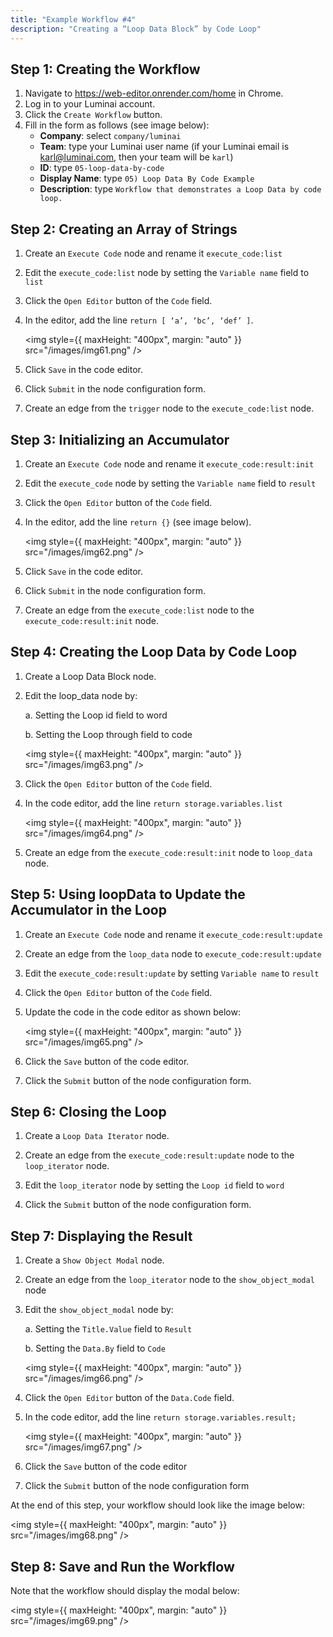 ```yaml
---
title: "Example Workflow #4"
description: "Creating a “Loop Data Block” by Code Loop"
---
```


## Step 1: Creating the Workflow

1. Navigate to https://web-editor.onrender.com/home in Chrome.
2. Log in to your Luminai account.
3. Click the `Create Workflow` button.
4. Fill in the form as follows (see image below):
   - **Company**: select `company/luminai`
   - **Team**: type your Luminai user name (if your Luminai email is karl@luminai.com, then your team will be `karl`)
   - **ID**: type `05-loop-data-by-code`
   - **Display Name**: type `05) Loop Data By Code Example`
   - **Description**: type `Workflow that demonstrates a Loop Data by code loop.`

## Step 2: Creating an Array of Strings

1. Create an `Execute Code` node and rename it `execute_code:list`

2. Edit the `execute_code:list` node by setting the `Variable name` field to `list`

3. Click the `Open Editor` button of the `Code` field.

4. In the editor, add the line `return [ ‘a’, ‘bc’, ‘def’ ]`.

   <img
     style={{ maxHeight: "400px", margin: "auto" }}
     src="/images/img61.png"
   />

5. Click `Save` in the code editor.

6. Click `Submit` in the node configuration form.

7. Create an edge from the `trigger` node to the `execute_code:list` node.

## Step 3: Initializing an Accumulator

1. Create an `Execute Code` node and rename it `execute_code:result:init`

2. Edit the `execute_code` node by setting the `Variable name` field to `result`

3. Click the `Open Editor` button of the `Code` field.

4. In the editor, add the line `return {}` (see image below).

   <img
     style={{ maxHeight: "400px", margin: "auto" }}
     src="/images/img62.png"
   />

5. Click `Save` in the code editor.

6. Click `Submit` in the node configuration form.

7. Create an edge from the `execute_code:list` node to the `execute_code:result:init` node.

## Step 4: Creating the Loop Data by Code Loop

1. Create a Loop Data Block node.

2. Edit the loop_data node by:

   a. Setting the Loop id field to word

   b. Setting the Loop through field to code

   <img
     style={{ maxHeight: "400px", margin: "auto" }}
     src="/images/img63.png"
   />

3. Click the `Open Editor` button of the `Code` field.

4. In the code editor, add the line `return storage.variables.list`

   <img
     style={{ maxHeight: "400px", margin: "auto" }}
     src="/images/img64.png"
   />

5. Create an edge from the `execute_code:result:init` node to `loop_data` node.

## Step 5: Using loopData to Update the Accumulator in the Loop

1. Create an `Execute Code` node and rename it `execute_code:result:update`

2. Create an edge from the `loop_data` node to `execute_code:result:update`

3. Edit the `execute_code:result:update` by setting `Variable name` to `result`

4. Click the `Open Editor` button of the `Code` field.

5. Update the code in the code editor as shown below:

   <img
     style={{ maxHeight: "400px", margin: "auto" }}
     src="/images/img65.png"
   />

6. Click the `Save` button of the code editor.

7. Click the `Submit` button of the node configuration form.

## Step 6: Closing the Loop

1. Create a `Loop Data Iterator` node.

2. Create an edge from the `execute_code:result:update` node to the `loop_iterator` node.

3. Edit the `loop_iterator` node by setting the `Loop id` field to `word`

4. Click the `Submit` button of the node configuration form.

## Step 7: Displaying the Result

1. Create a `Show Object Modal` node.

2. Create an edge from the `loop_iterator` node to the `show_object_modal` node

3. Edit the `show_object_modal` node by:

   a. Setting the `Title.Value` field to `Result`

   b. Setting the `Data.By` field to `Code`

   <img
     style={{ maxHeight: "400px", margin: "auto" }}
     src="/images/img66.png"
   />

4. Click the `Open Editor` button of the `Data.Code` field.

5. In the code editor, add the line `return storage.variables.result;`

   <img
     style={{ maxHeight: "400px", margin: "auto" }}
     src="/images/img67.png"
   />

6. Click the `Save` button of the code editor

7. Click the `Submit` button of the node configuration form

At the end of this step, your workflow should look like the image below:

<img style={{ maxHeight: "400px", margin: "auto" }} src="/images/img68.png" />

## Step 8: Save and Run the Workflow

Note that the workflow should display the modal below:

<img style={{ maxHeight: "400px", margin: "auto" }} src="/images/img69.png" />
